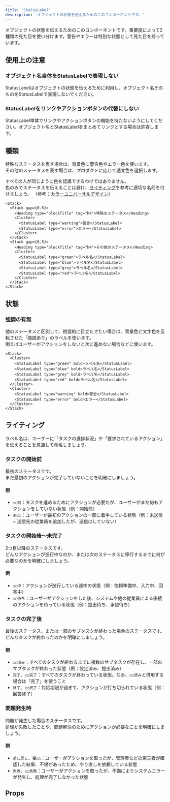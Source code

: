 ```yaml
---
title: 'StatusLabel'
description: 'オブジェクトの状態を伝えるためのこのコンポーネントです。'
---
```


オブジェクトの状態を伝えるためのこのコンポーネントです。重要度によって2種類の見た目を使い分けます。警告やエラーは特別な状態として見た目を持っています。

<ComponentStory name="StatusLabel" />

## 使用上の注意
### オブジェクト名自体をStatusLabelで表現しない

StatusLabelはオブジェクトの状態を伝えるために利用し、オブジェクト名そのものをStatusLabelで表現しないでください。

### StatusLabelをリンクやアクションボタンの代替にしない

StatusLabel単体でリンクやアクションボタンの機能を持たないようにしてください。オブジェクト名とStatusLabelをまとめてリンクとする場合は許容します。

## 種類

特殊なステータスを表す場合は、背景色に警告色やエラー色を使います。  
その他のステータスを表す場合は、プロダクトに応じて適宜色を選択します。

すべての人が同じように色を認識できるわけではありません。  
色のみでステータスを伝えることは避け、[ライティング](#h2-2)を参考に適切な名前を付けましょう。
（参考：[カラーユニバーサルデザイン](/accessibility/#h3-2)）

```tsx editable codeBlock
<Stack>
  <Stack gap={0.5}>
    <Heading type="blockTitle" tag="h4">特殊なステータス</Heading>
    <Cluster>
      <StatusLabel type="warning">警告</StatusLabel>
      <StatusLabel type="error">エラー</StatusLabel>
    </Cluster>
  </Stack>
  <Stack gap={0.5}>
    <Heading type="blockTitle" tag="h4">その他のステータス</Heading>
    <Cluster>
      <StatusLabel type="green">ラベル名</StatusLabel>
      <StatusLabel type="blue">ラベル名</StatusLabel>
      <StatusLabel type="grey">ラベル名</StatusLabel>
      <StatusLabel type="red">ラベル名</StatusLabel>
    </Cluster>
  </Stack>
</Stack>
```

## 状態

### 強調の有無

他のステータスと区別して、視覚的に目立たせたい場合は、背景色と文字色を反転させた「強調あり」のラベルを使います。  
例えばユーザーがアクションをしないと次に進めない場合などに使います。

```tsx editable codeBlock
<Stack>
  <Cluster>
    <StatusLabel type="green" bold>ラベル名</StatusLabel>
    <StatusLabel type="blue" bold>ラベル名</StatusLabel>
    <StatusLabel type="grey" bold>ラベル名</StatusLabel>
    <StatusLabel type="red" bold>ラベル名</StatusLabel>
  </Cluster>
  <Cluster>
    <StatusLabel type="warning" bold>警告</StatusLabel>
    <StatusLabel type="error" bold>エラー</StatusLabel>
  </Cluster>
</Stack>
```

## ライティング

ラベル名は、ユーザーに「タスクの進捗状況」や「要求されているアクション」を伝えることを意識して命名しましょう。

### タスクの開始前

最初のステータスです。  
まだ最初のアクションが完了していないことを明確にしましょう。

#### 例
- `○○前`：タスクを進めるためにアクションが必要だが、ユーザーがまだ何もアクションをしていない状態（例：開始前）
- `未○○`：ユーザーが最初のアクションの一部に着手している状態（例：未送信 = 送信先の従業員を追加したが、送信はしていない）

### タスクの開始後〜未完了

2つ目以降のステータスです。  
どんなアクションが進行中なのか、または次のステータスに移行するまでに何が必要なのかを明確にしましょう。

#### 例
- `○○中`：アクションが進行している途中の状態（例：依頼準備中、入力中、回答中）
- `○○待ち`：ユーザーがアクションをした後、システムや他の従業員による後続のアクションを待っている状態（例：提出待ち、承認待ち）

### タスクの完了後

最後のステータス、または一部のサブタスクが終わった場合のステータスです。  
どんなタスクが終わったのかを明確にしましょう。

#### 例
- `○○済み`：すべてのタスクが終わるまでに複数のサブタスクが存在し、一部のサブタスクが終わった状態（例：設定済み、提出済み）
- `完了`、`○○完了`：すべてのタスクが終わっている状態。なお、`○○済み`と併用する場合は「完了」を使うこと
- `終了`、`○○終了`：対応期限が過ぎて、アクションが打ち切られている状態（例：回答終了）

### 問題発生時

問題が発生した場合のステータスです。  
処理が失敗したことや、問題解決のためにアクションが必要なことを明確にしましょう。

#### 例
- `差し戻し`、`要○○`：ユーザーがアクションを取ったが、管理者などの第三者が確認した結果、不備があったため、やり直しを依頼している状態
- `失敗`、`○○失敗`：ユーザーがアクションを取ったが、不備によりシステムエラーが発生し、処理が完了しなかった状態

## Props

<ComponentPropsTable name="StatusLabel" />
